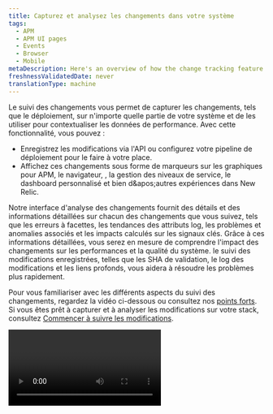 ```yaml
---
title: Capturez et analysez les changements dans votre système
tags:
  - APM
  - APM UI pages
  - Events
  - Browser
  - Mobile
metaDescription: Here's an overview of how the change tracking feature can help you analyze the effects of recent changes on your users and systems.
freshnessValidatedDate: never
translationType: machine
---
```


Le suivi des changements vous permet de capturer les changements, tels que le déploiement, sur n'importe quelle partie de votre système et de les utiliser pour contextualiser les données de performance. Avec cette fonctionnalité, vous pouvez :

* Enregistrez les modifications via l'API ou configurez votre pipeline de déploiement pour le faire à votre place.
* Affichez ces changements sous forme de marqueurs sur les graphiques pour APM, le navigateur, <InlinePopover type="mobile" />, la gestion des niveaux de service, le dashboard personnalisé et bien d&amp;apos;autres expériences dans New Relic.

Notre interface d'analyse des changements fournit des détails et des informations détaillées sur chacun des changements que vous suivez, tels que les erreurs à facettes, les tendances des attributs log, les problèmes et anomalies associés et les impacts calculés sur les signaux clés. Grâce à ces informations détaillées, vous serez en mesure de comprendre l'impact des changements sur les performances et la qualité du système. le suivi des modifications enregistrées, telles que les SHA de validation, le log des modifications et les liens profonds, vous aidera à résoudre les problèmes plus rapidement.

Pour vous familiariser avec les différents aspects du suivi des changements, regardez la vidéo ci-dessous ou consultez nos [points forts](#feature-highlights). Si vous êtes prêt à capturer et à analyser les modifications sur votre stack, consultez [Commencer à suivre les modifications](#start-tracking).

<Video id="ikRUKJf7hyU" type="youtube" />

<figcaption>
  Voici une vidéo de six minutes expliquant le suivi des changements.
</figcaption>

## Commencez à suivre vos modifications [#start-tracking]

Après avoir créé un compte, vous pouvez commencer à enregistrer les modifications (y compris le déploiement) sur n'importe quelle partie de votre système de manières automatisées et manuelles croissantes :

* [API NerdGraph (GraphQL)](/docs/change-tracking/change-tracking-graphql): vous pouvez utiliser [les mutationsGraphQL ](/docs/apis/nerdgraph/get-started/nerdgraph-explorer/#mutations)pour désigner les modifications à suivre, puis exécuter une requête pour répertorier les détails de ce que vous suivez.
* [New Relic CLI](/docs/change-tracking/change-tracking-cli): utilisez notre interface de ligne de commande pour désigner les modifications que vous souhaitez suivre.
* [Jenkins](/docs/change-tracking/ci-cd/change-tracking-jenkins): Notre plugin simplifie l&amp;apos;utilisation de Jenkins pour le suivi des modifications.
* [Actions GitHub](/docs/change-tracking/ci-cd/change-tracking-github-actions): nous avons des conseils sur la façon de configurer les actions GitHub dans votre pipeline CI/CD.

Après avoir capturé les modifications, utilisez-les pour contextualiser vos données de télémétrie, de performances et de qualité. Pour en savoir plus à ce sujet, consultez [Comment afficher et analyser vos modifications dans New Relic](/docs/change-tracking/change-tracking-view-analyze/).

<Callout variant="tip">
  Tenez votre équipe informée des changements que vous suivez en configurant un [webhook](/docs/change-tracking/change-tracking-webhooks).
</Callout>

## points forts de la fonctionnalité [#feature-highlights]

suivi des changements possède un certain nombre de fonctionnalités qui vous aident à évaluer les effets des changements sur votre système.

### Capturez les modifications de votre système sur n'importe quelle entité [#capture-range-of-changes]

le suivi des changements va bien au-delà du simple suivi déployé pour <InlinePopover type="apm" />services. Vous pouvez également suivre les modifications apportées aux applications mobiles, aux hôtes infrastructure, à la charge de travail, etc.

Notez que si vous utilisez l'ancienne API de déploiement REST v2 APM, vous devez migrer vers notre API GraphQL pour commencer à capturer les modifications sur [les types d'entités](/docs/new-relic-solutions/new-relic-one/core-concepts/what-entity-new-relic/#find) en plus des services APM. Si vous passez au suivi des changements avec l&amp;apos;API GraphQL, vous pourrez tirer parti de notre intégration actuelle [de Jenkins](/docs/change-tracking/ci-cd/change-tracking-jenkins) et [GitHub Actions](/docs/change-tracking/ci-cd/change-tracking-github-actions), ainsi que de toute future intégration CI/CD (intégration et livraison continue).

Notre objectif est de fournir une couverture complète de la plateforme pour les marqueurs sur les graphiques, mais certaines des expériences organisées par New Relic ne proposent pas encore de marqueurs interactifs sur tous les graphiques. En attendant, vous pouvez toujours enregistrer les modifications sur les types d'entités pertinents et construire votre propre expérience autour de ce type à l'aide d'un dashboard personnalisé.

### Répondez rapidement à la question « Qu’est-ce qui a changé ? » [#what-changed]

Une fois que vous commencez [à capturer les déploiements](#start-tracking) et autres modifications apportées à l&amp;apos;entité dans votre système, vous verrez automatiquement des marqueurs interactifs dessinés sur des graphiques associés dans APM, mobile, navigateur, Gestion des niveaux de service, dashboard personnalisé et ailleurs. Vous verrez également des options de la barre latérale d&amp;apos;entité liées au suivi des changements (par exemple, <DNT>**Deployments**</DNT>) apparaître dans New Relic.

### Baissez votre Délai moyen de résolution (MTTR) (MTTR) [#mttr]

suivi des changements dispose d'interfaces puissantes pour vous aider à comprendre rapidement l'impact qu'un changement a eu sur votre système. Voici quelques tâches que le suivi des changements peut réaliser :

* Vous souhaitez voir combien de régressions ou de nouveaux groupes d’erreurs nous avons détectés depuis un changement ? Pour en savoir plus sur les régressions, consultez [la boîte de réception des erreurs](/docs/errors-inbox/errors-inbox/#status).
* Vous souhaitez voir quelle activité anormale nous avons identifiée depuis un changement ?
* Besoin d’effectuer une comparaison directe des changements pour voir si les choses s’améliorent ou empirent ?

Vous pouvez effectuer ces tâches (et plus encore) avec notre nouvelle interface utilisateur de suivi des changements. Découvrez l'expérience de suivi des changements dans [Comment afficher et analyser vos modifications dans New Relic](/docs/change-tracking/change-tracking-view-analyze/).

### Toutes les données de déploiement et de modification sont désormais stockées au même endroit [#single-source-truth]

Chaque changement que vous capturez via les API de suivi des changements ou l'intégration est stocké dans la base de données New Relic (NRDB). Vous pouvez interroger le déploiement et modifier les données à l'aide de NRQL et NerdGraph. Pour des exemples sur la manière de demander des données sur les modifications que vous avez capturées, voir [Requête sur les modifications de données](/docs/change-tracking/change-tracking-view-analyze/#query-deployments).

<Callout variant="tip">
  Les données stockées dans NRDB sont immuables et, par conséquent, les marqueurs que vous créez ne peuvent pas être supprimés. L'événement créé sera conservé pendant 13 mois par défaut.
</Callout>

### Faciliter la compréhension des effets des changements par les équipes [#api-fields]

Avec le suivi des changements, vous pouvez exploiter une liste croissante de champs API pour connecter votre télémétrie de production au workflow de pré-production, regrouper logiquement le déploiement et débloquer un partage de contexte rapide et facile entre les équipes.

Par exemple, vous pouvez relier plusieurs déploiements ou autres modifications les uns aux autres à l'aide de l'attribut `groupID`, ou vous pouvez ajouter un SHA de validation, votre changelog ou un lien profond vers votre plateforme CI/CD (intégration et livraison continue).

### Obtenez les informations dont vous avez besoin sans changer de contexte [#context-switching]

Vous pouvez voir les changements sur les parties de votre système liées à l'entité que vous regardez sans changer de contexte. En exploitant la [fonctionnalité de relations d'entité](/docs/apis/nerdgraph/examples/nerdgraph-relationships-api-tutorial/) New Relic, vous pouvez automatiquement voir les modifications apportées aux entités associées dessinées sur les graphiques parallèlement aux modifications apportées à l&amp;apos;entité centrale. Pour en savoir plus sur les relations entre entités, consultez ce [didacticiel NerdGraph](/docs/apis/nerdgraph/examples/nerdgraph-relationships-api-tutorial/).

## Quelle est la prochaine étape ? [#what-is-next]

Si vous avez déjà effectué les étapes ci-dessus dans [Commencer à suivre vos modifications](#start-tracking), consultez [Comment afficher et analyser vos modifications dans New Relic](/docs/change-tracking/change-tracking-view-analyze/).